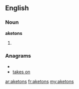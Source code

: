 ==English==

===Noun===
'''aketons'''

# {{plural of|[[aketon]]}}

===Anagrams===
* {{alphagram|aeknost}}
* [[takes on#English|takes on]]

[[ar:aketons]]
[[fr:aketons]]
[[my:aketons]]